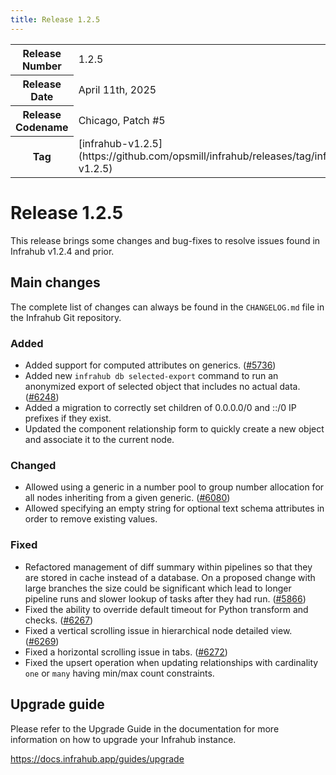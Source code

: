 ```yaml
---
title: Release 1.2.5
---
```

<table>
  <tbody>
    <tr>
      <th>Release Number</th>
      <td>1.2.5</td>
    </tr>
    <tr>
      <th>Release Date</th>
      <td>April 11th, 2025</td>
    </tr>
    <tr>
      <th>Release Codename</th>
      <td>Chicago, Patch #5</td>
    </tr>
    <tr>
      <th>Tag</th>
      <td>[infrahub-v1.2.5](https://github.com/opsmill/infrahub/releases/tag/infrahub-v1.2.5)</td>
    </tr>
  </tbody>
</table>

# Release 1.2.5

This release brings some changes and bug-fixes to resolve issues found in Infrahub v1.2.4 and prior.

## Main changes

The complete list of changes can always be found in the `CHANGELOG.md` file in the Infrahub Git repository.

### Added

- Added support for computed attributes on generics. ([#5736](https://github.com/opsmill/infrahub/issues/5736))
- Added new `infrahub db selected-export` command to run an anonymized export of selected object that includes no actual data. ([#6248](https://github.com/opsmill/infrahub/issues/6248))
- Added a migration to correctly set children of 0.0.0.0/0 and ::/0 IP prefixes if they exist.
- Updated the component relationship form to quickly create a new object and associate it to the current node.

### Changed

- Allowed using a generic in a number pool to group number allocation for all nodes inheriting from a given generic. ([#6080](https://github.com/opsmill/infrahub/issues/6080))
- Allowed specifying an empty string for optional text schema attributes in order to remove existing values.

### Fixed

- Refactored management of diff summary within pipelines so that they are stored in cache instead of a database. On a proposed change with large branches the size could be significant which lead to longer pipeline runs and slower lookup of tasks after they had run. ([#5866](https://github.com/opsmill/infrahub/issues/5866))
- Fixed the ability to override default timeout for Python transform and checks. ([#6267](https://github.com/opsmill/infrahub/issues/6267))
- Fixed a vertical scrolling issue in hierarchical node detailed view. ([#6269](https://github.com/opsmill/infrahub/issues/6269))
- Fixed a horizontal scrolling issue in tabs. ([#6272](https://github.com/opsmill/infrahub/issues/6272))
- Fixed the upsert operation when updating relationships with cardinality `one` or `many` having min/max count constraints.

## Upgrade guide

Please refer to the Upgrade Guide in the documentation for more information on how to upgrade your Infrahub instance.

https://docs.infrahub.app/guides/upgrade
